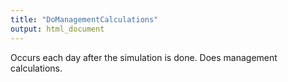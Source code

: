 ```yaml
---
title: "DoManagementCalculations"
output: html_document
---
```



Occurs each day after the simulation is done. Does management calculations.
